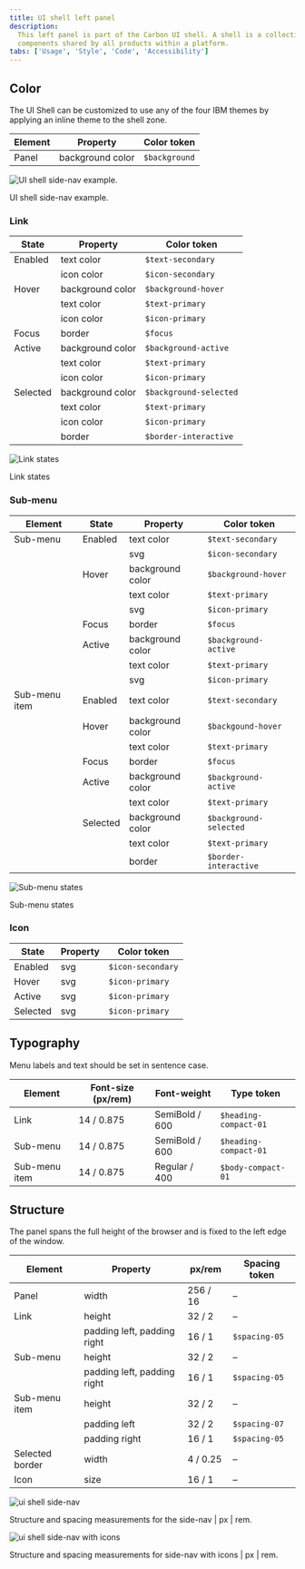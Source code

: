 ```yaml
---
title: UI shell left panel
description:
  This left panel is part of the Carbon UI shell. A shell is a collection of
  components shared by all products within a platform.
tabs: ['Usage', 'Style', 'Code', 'Accessibility']
---
```


## Color

The UI Shell can be customized to use any of the four IBM themes by applying an
inline theme to the shell zone.

| Element | Property         | Color token   |
| ------- | ---------------- | ------------- |
| Panel   | background color | `$background` |

<Row>
<Column colLg={8}>

![UI shell side-nav example.](images/left-nav-style-1.png)

<Caption>UI shell side-nav example.</Caption>

</Column>
</Row>

### Link

| State    | Property         | Color token            |
| -------- | ---------------- | ---------------------- |
| Enabled  | text color       | `$text-secondary`      |
|          | icon color       | `$icon-secondary`      |
| Hover    | background color | `$background-hover`    |
|          | text color       | `$text-primary`        |
|          | icon color       | `$icon-primary`        |
| Focus    | border           | `$focus`               |
| Active   | background color | `$background-active`   |
|          | text color       | `$text-primary`        |
|          | icon color       | `$icon-primary`        |
| Selected | background color | `$background-selected` |
|          | text color       | `$text-primary`        |
|          | icon color       | `$icon-primary`        |
|          | border           | `$border-interactive`  |

![Link states](images/left-nav-style-4.png)

<Caption>Link states</Caption>

### Sub-menu

| Element       | State    | Property         | Color token            |
| ------------- | -------- | ---------------- | ---------------------- |
| Sub-menu      | Enabled  | text color       | `$text-secondary`      |
|               |          | svg              | `$icon-secondary`      |
|               | Hover    | background color | `$background-hover`    |
|               |          | text color       | `$text-primary`        |
|               |          | svg              | `$icon-primary`        |
|               | Focus    | border           | `$focus`               |
|               | Active   | background color | `$background-active`   |
|               |          | text color       | `$text-primary`        |
|               |          | svg              | `$icon-primary`        |
| Sub-menu item | Enabled  | text color       | `$text-secondary`      |
|               | Hover    | background color | `$backgound-hover`     |
|               |          | text color       | `$text-primary`        |
|               | Focus    | border           | `$focus`               |
|               | Active   | background color | `$background-active`   |
|               |          | text color       | `$text-primary`        |
|               | Selected | background color | `$background-selected` |
|               |          | text color       | `$text-primary`        |
|               |          | border           | `$border-interactive`  |

![Sub-menu states](images/left-nav-style-4.png)

<Caption>Sub-menu states</Caption>

### Icon

| State    | Property | Color token       |
| -------- | -------- | ----------------- |
| Enabled  | svg      | `$icon-secondary` |
| Hover    | svg      | `$icon-primary`   |
| Active   | svg      | `$icon-primary`   |
| Selected | svg      | `$icon-primary`   |

## Typography

Menu labels and text should be set in sentence case.

| Element       | Font-size (px/rem) | Font-weight    | Type token            |
| ------------- | ------------------ | -------------- | --------------------- |
| Link          | 14 / 0.875         | SemiBold / 600 | `$heading-compact-01` |
| Sub-menu      | 14 / 0.875         | SemiBold / 600 | `$heading-compact-01` |
| Sub-menu item | 14 / 0.875         | Regular / 400  | `$body-compact-01`    |

## Structure

The panel spans the full height of the browser and is fixed to the left edge of
the window.

| Element         | Property                    | px/rem   | Spacing token |
| --------------- | --------------------------- | -------- | ------------- |
| Panel           | width                       | 256 / 16 | –             |
| Link            | height                      | 32 / 2   | –             |
|                 | padding left, padding right | 16 / 1   | `$spacing-05` |
| Sub-menu        | height                      | 32 / 2   | –             |
|                 | padding left, padding right | 16 / 1   | `$spacing-05` |
| Sub-menu item   | height                      | 32 / 2   | –             |
|                 | padding left                | 32 / 2   | `$spacing-07` |
|                 | padding right               | 16 / 1   | `$spacing-05` |
| Selected border | width                       | 4 / 0.25 | –             |
| Icon            | size                        | 16 / 1   | –             |

![ui shell side-nav](images/left-nav-style-2.png)

<Caption>
  Structure and spacing measurements for the side-nav | px | rem.
</Caption>

![ui shell side-nav with icons](images/left-nav-style-3.png)

<Caption>
  Structure and spacing measurements for side-nav with icons | px | rem.
</Caption>

<!--
### Responsive behavior
-->

<!--
### Icon placement

[to do]
-->
